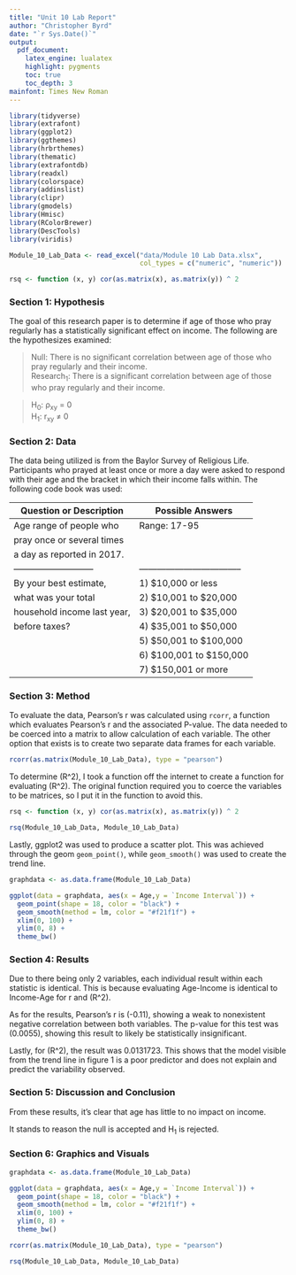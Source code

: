```yaml
---
title: "Unit 10 Lab Report"
author: "Christopher Byrd"
date: "`r Sys.Date()`"
output:
  pdf_document:
    latex_engine: lualatex
    highlight: pygments
    toc: true
    toc_depth: 3
mainfont: Times New Roman
---
```



```r
library(tidyverse)
library(extrafont)
library(ggplot2)
library(ggthemes)
library(hrbrthemes)
library(thematic)
library(extrafontdb)
library(readxl)
library(colorspace)
library(addinslist)
library(clipr)
library(gmodels)
library(Hmisc)
library(RColorBrewer)
library(DescTools)
library(viridis)

Module_10_Lab_Data <- read_excel("data/Module 10 Lab Data.xlsx", 
                                 col_types = c("numeric", "numeric"))

rsq <- function (x, y) cor(as.matrix(x), as.matrix(y)) ^ 2
```

### Section 1: Hypothesis

The goal of this research paper is to determine if age of those who pray 
regularly has a statistically significant effect on income. The 
following are the hypothesizes examined:

> Null: There is no significant correlation between age of those who
> pray regularly and their income.\
> Research~1~: There is a significant correlation between age of those 
> who pray regularly and their income.\

> H~0~: ρ~xy~ = 0\
> H~1~: r~xy~ ≠ 0

\newpage
### Section 2: Data

The data being utilized is from the Baylor Survey of Religious Life.
Participants who prayed at least once or more a day were asked to
respond with their age and the bracket in which their income falls 
within. The following code book was used:

| Question or Description    |        Possible Answers           |
|----------------------------|-----------------------------------|
| Age range of people who    | Range: 17-95                      |
| pray once or several times |                                   |
| a day as reported in 2017. |                                   |
|--------------------------- |-----------------------------------|
| By your best estimate,     | 1) $10,000 or less                |
| what was your total        | 2) $10,001 to $20,000             |
| household income last year,| 3) $20,001 to $35,000             |
| before taxes?              | 4) $35,001 to $50,000             |
|                            | 5) $50,001 to $100,000            |
|                            | 6) $100,001 to $150,000           |
|                            | 7) $150,001 or more               |

### Section 3: Method

To evaluate the data, Pearson's r was calculated using `rcorr`, a
function which evaluates Pearson's r and the associated P-value. The 
data needed to be coerced into a matrix to allow calculation of each
variable. The other option that exists is to create two separate data
frames for each variable.

```r
rcorr(as.matrix(Module_10_Lab_Data), type = "pearson")
```

To determine \(R^2\), I took a function off the internet to create a 
function for evaluating \(R^2\). The original function required you to 
coerce the variables to be matrices, so I put it in the function to 
avoid this.

```r
rsq <- function (x, y) cor(as.matrix(x), as.matrix(y)) ^ 2

rsq(Module_10_Lab_Data, Module_10_Lab_Data)
```

Lastly, ggplot2 was used to produce a scatter plot. This was achieved
through the geom `geom_point()`, while `geom_smooth()` was used to create
the trend line.

```r
graphdata <- as.data.frame(Module_10_Lab_Data)

ggplot(data = graphdata, aes(x = Age,y = `Income Interval`)) +
  geom_point(shape = 18, color = "black") +
  geom_smooth(method = lm, color = "#f21f1f") +
  xlim(0, 100) +
  ylim(0, 8) +
  theme_bw()
```

### Section 4: Results

Due to there being only 2 variables, each individual result within each
statistic is identical. This is because evaluating Age-Income is
identical to Income-Age for r and \(R^2\).

As for the results, Pearson's r is \(-0.11\), showing a weak to 
nonexistent negative correlation between both variables. The p-value for 
this test was \(0.0055\), showing this result to likely be statistically
insignificant.

Lastly, for \(R^2\), the result was 0.0131723. This shows that the model 
visible from the trend line in figure 1 is a poor predictor and does not 
explain and predict the variability observed.

### Section 5: Discussion and Conclusion

From these results, it's clear that age has little to no impact on
income.

It stands to reason the null is accepted and H~1~ is rejected.

### Section 6: Graphics and Visuals

```r
graphdata <- as.data.frame(Module_10_Lab_Data)

ggplot(data = graphdata, aes(x = Age,y = `Income Interval`)) +
  geom_point(shape = 18, color = "black") +
  geom_smooth(method = lm, color = "#f21f1f") +
  xlim(0, 100) +
  ylim(0, 8) +
  theme_bw()
```

```r
rcorr(as.matrix(Module_10_Lab_Data), type = "pearson")
```

\begin{center}
Figure 2: Matrix chart with n value. Pearson's r and p-values of age and income interval.
\end{center}

```r
rsq(Module_10_Lab_Data, Module_10_Lab_Data)
```

\begin{center}
Figure 3: Matrix chart. \(r^2\) of age and income interval.
\end{center}